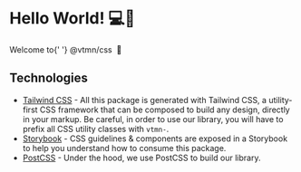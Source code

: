 
# Hello World! 💻📱

<Meta title="Overview / Introduction" />

<Preview>
  <div class="vtmn-flex vtmn-bg-brand-digital-light-3 vtmn-rounded-lg vtmn-p-6 vtmn-mb-5">
    <p class="vtmn-text-xl vtmn-text-center vtmn-font-semibold vtmn-text-black">
      Welcome to{' '}
      <span class="vtmn-text-brand-digital vtmn-text-2xl">@vtmn/css</span>
      <span role="img" aria-label="Tada!">
        &nbsp;🎉
      </span>
    </p>
  </div>
</Preview>

## Technologies

- [Tailwind CSS](https://tailwindcss.com/) - All this package is generated with Tailwind CSS, a utility-first CSS framework that can be composed to build any design, directly in your markup. Be careful, in order to use our library, you will have to prefix all CSS utility classes with `vtmn-`.
- [Storybook](https://storybook.js.org/) - CSS guidelines & components are exposed in a Storybook to help you understand how to consume this package.
- [PostCSS](https://postcss.org/) - Under the hood, we use PostCSS to build our library.
